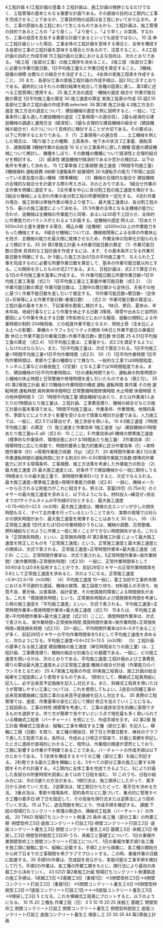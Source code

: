 
4工程計画
4.1工程計画の意義
5
工程計画は、施工計画の根幹となるだけでなく、工程管理の基本ともなる重要な計画である。その直接の目的は工期内に工事を完成させることであるが、工事目的物の品質は各工程においており込まれ、また、工事の原価も各工程において生じるものであるから、工程計画は、施工管理の目的であるところの「より良く」、「より安く」、「より早く」の実現、すなわち、工事の成否を左右する重要な計画であるといっても過言ではない。
10
注:単に工程計画といった場合、工事全体の工程計画を意味する場合と、全体を構成する各部分工事の工程計画を意味する場合とがあるので、注意すること。
4.2工程計画の目的と作成手順
15工程計画の立案における主な目的は、次のとおりである。
1各工程（各部分工事）の施工順序を決めること。
2各工程（各部分工事）に必要な作業可能日数、1日平均施工量など作業日程を算定すること。
3機械、設備の規模·台数などの組合せを決定すること。
4全体の実施工程表を作成すること。
20
また、各部分工事の実施工程計画の作成手順は、図2.10に示すとおりである。最終的にはそれらの検討結果を総合して各種の図表に表し、第3章に述べる工程管理に使用する。
25
施工方法の選定
···機械の選定·組合せ
作業可能日数の算定
1日平均施工量の算定
30
施工速度の算定
実施工程表の作成
35
図2.10各部分工事の工程計画の作成手順:selected:
38
第2章
施工計画
4.3施工方法の選定
施工方法の選定について、建設機械の選定を例に説明すると、一般に、1工事条件に最も適した建設機械の選定（工事現場への適合性）、2最も経済的な建設機械の調達と運用方法（経済性）、3最も合理的な建設機械の組合せ（建設機械の組合せ）の3つについて具体的に検討することが大切である。その要点は、以下に列挙するとおりである。
5
（1）工事現場への適合性
......
土工機械を例とした場合は、
1取り扱う土の種類、土質条件、地下水の状況
2工事量、掘削深さ、運搬距離
3機械作業の自由度
10
などの工事条件に適した機種·容量の建設機械について検討し、機種をしぼり、その数種の機種について経済性と合理的組合せを検討する。
（2）経済性
建設機械が経済的であるか否かの検討は、以下の条件を考慮して決める。
15
1工事単価
2工事規模·施工速度（1時間平均施工量）
3機械損料·運転経費
4納期
5運搬条件·設置場所
20
6運転手の能力
7市場に出回っている普及度の高い機械（標準機械）
（3）機械の合理的な組合せ
建設機械の合理的な組合せを計画する際の考え方は、次のとおりである。
1組合せ作業の主作業を明確に選定する。
2主作業を中心に各分割工程の施工速度を検討する。
3組合せ機械による流れ作業の各分割工程の所要時間を一定化する。
4流れ作業の場合、施工効率は単独作業の場合より低下し、最大施工速度は、各分割工程のうち、最小の施工速度によって決める。
25
5作業の主体となる主機械の能力に合わせ、従機械は主機械の作業能力と同等、あるいは30若干上回らせ、全体的に作業能力のバランスがとれるよう計画する。従機械の選定:例えば、1日あたり500m3の土量を運搬する場合、積込み機（従機械）は500m3以上の作業能力をもった機械とする。
6組合せ機械については、機械故障等による全体の作業休止を防ぎ、主機械の能力を最大限に発揮させるため、作業全体の効率化が図られるよう検討する。35
39
第2章施工計画
4.4作業可能日数の算定
（1）作業可能日数の意味
具体的な工程計画を作成するには、まず、その基本条件となる作業可能日数を明確にする。計
5画した施工方法の1日の平均施工量で、与えられた工事を完成するのに必要な所要作業日数を算定して、基本の作業可能日数以内とする。この関係を示したものが式2.1である。また、日程計画は、式2.2で算定される1日の平均施工量を基準に作成する。
10
作業可能日数≧所要作業日数=1日平均施工量工事量（式2.1）
1日平均施工量≧工事量作業可能日数（式2.2）
（2）作業可能日数の算定
作業可能日数は、工期中の暦日数から定休日、天候その他に基づく作業不能日数を差し引いて推定する。
15作業可能日数=暦日数–（定休日+天候等による作業不能日数–重複日数）…（式2.3）作業可能日数の算定は、工程計画の基本であり、下記事項を勘案し検討する。
1休日、祭日、夏休み、年末年始、地域行事などにより作業を休止する日数
2降雨、降雪や出水など自然的要因により作業を休止する日数
3市街地などにおける騒音、振動の規制による作業時間の制約
204降雨後、どの程度作業不能となるか、現地土質（含水比による土への影響）、重機のトラフィカビリティの関係
5休日と作業不能日の重複日数
休日と作業不能日の重複日数=作業不能日数×
暦日数
休日数
25
4.51日平均施工量の算定
（式2.4）
1日平均施工量は、工事量から、式2.2を満足するようにしなければならない。また、1日平均施工量は、次式で算定される。1日平均施工量=1時間平均施工量×1日平均作業時間（式2.5）
30（1）1日平均作業時間
1日平均作業時間は、季節や工事の種類などで異なり、一般的な工事では8時間程度、トンネル工事などの昼夜施工（2交替）となる工事では16時間程度である。また、建設機械の1日平均作業時間は、1日の運転時間であり、運転員の拘束時間から機械の休止時間と日常整備や修理時間を差し引いたものである（表2.12）。
35
40
第2章施工計画
表2.12機械の作業時間の構成
運転
運転時間
実作業
その他
運転時間
運転時間
員拘束時寺間明日
日常整備時間修理時間
木止時間
休憩時間
その他休憩時間
5
（2）1時間平均施工量
建設機械1台あたり、または作業員1人あたりの1時間あたり施工量は、工程計画、工事費見積り、機械の組合せなどの施工計画の基本事項である。1時間平均施工量は、作業条件、作業環境、地理的条件、季節などにより大きく影響を受けるので慎重な検討が必要である。人力施工では、一般に、式2.5では算出せず、施工歩掛を用いる。
10
4.6施工速度（1時間平均施工量）の算定
（1）施工速度と作業効率
1施工速度（g）:建設機械の1時間あたり施工量q=E.qR（式2.6）
15
ここに、E:作業効率qR:機械の標準施工速度（標準的な作業条件、環境状態における1時間あたり施工量）
2作業効率（E）:現場特性に応じた係数で、時間的要素と能力的要素に区分作業効率（E）=実時間作業率（Et）×現場作業能力係数（Eg）（式2.7）
20
実時間作業率:表2.12の実作業運転時間の運転時間に対する割合0.95~0.55現場作業能力係数:標準的作業能力に対する現場条件、工事規模、施工方法等を考慮した作業能力の割合
（2）最大施工速度
25
最大施工速度とは、好条件下で建設機械から一般に期待しうる1時間あたりの最大施工量で、実時間作業率Et=1とすると、次式で与えられる。
最大施工速度=標準施工速度×現場作業能力係数（式2.8）
一般に、機械メーカーから示される公称能力がこれに相当する。例えば、容量28切（0.75m3）のミキサーの最大施工速度を求めると、以下のようになる。材料投入~練混ぜ~排出までの1サイクルタイムの平均値が2分とすると、最大施工速度=0.75×60/2=22.5（m3/時）最大施工速度は、機械の主エンジンが少しの損失時間もなく、すべて主作業を行っているということであり、実際の現場では何らかの損失時間があり、最大施工速度を発揮することはありえ
30
ない。
35
（3）正常施工速度
1交代または1日の作業時間のうちには、機械の調整、日常整備、燃料補給などのように作業上一般に除くことができない時間損失がある。これらを「正常損失時間」といい、正常損失時間
41
第2章施工計画
によって最大施工速度を修正したものを「正常施工速度」という。正常施工速度と最大施工速度との関係は、次式で表される。
正常施工速度=正常時間作業率×最大施工速度（式2.9）ここに、正常時間作業率は、次式で表される。5正常時間作業率=実作業時間/（実作業時間+正常損失時間）（式2.10）
一般に、正常作業時間率として50/60または0.8を採用することができ、前記28切ミキサーの正常作業時間率を0.8として正常施工速度を求めると、次のようになる。正常施工速度=0.8×22.5=18（m3/時）
（4）平均施工速度
10一般に、着工当初や工事終末期における不可避的な遅延、機械の故障、施工段取り待ち、材料搬入の手待ち、地質不良、悪天候、災害事故、設計変更、その他偶発的障害による時間損失がある。これを「偶発損失時間」という。正常損失時間および偶発損失時間を考慮した時の施工速度を「平均施工速度」といい、次式で表される。
平均施工速度=正常時間作業率×偶発時間作業率×最大施工速度（式2.11）
15または、
平均施工速度=平均時間作業率×最大施工速度（式2.12）ここに、偶発時間作業率は、次式で表される。
実作業時間+正常損失時間
偶発時間作業率=実作業時間+正常損失時間+偶発損失時間（式2.13）
20一般に、平均時間作業率は0.6~0.8であることが多く、前記28切ミキサーの平均作業時間率を0.6として平均施工速度を求めると、次のようになる。平均施工速度=0.6×22.5=13.5（m3/時）
（5）工程計画の基準となる施工速度
建設機械の施工速度（単位時間あたりの施工量）は、工程計画、工事費見積り、機械の組合せ計画などの基礎である。一般に、どの施工速度を用いるかは、次のとおりである。平均施工速度:工程計画および工事費見積りの算出最大施工速度および正常施工速度:機械の組合せ計画（作業能力のバランスをとるため）
25
4.7実施工程表の作成
30実施工程表は、施工計画の総合結果を工程図表により表現するものである。
1原則として、横線式工程表用紙に記入し、必ず出来高予定曲線を記入し対比する。また、斜線式工程表を用いたほうが管理しやすい工事については、これを使用してもよい。2過去の同種工事の出来高実績曲線に当該工事の出来高予定曲線を記入し対比する。
35
実際の工程管理では、進度、作業量等の変化に応じて検討·修正を加えていくことになる。工程図表は、工事の特性·規模等を考慮して、工事の進捗状況を的確に表現できるものを選択する。作り方が簡単で見やすいという点で現在最も多く用いられている横線式工程表（バーチャート）を例にとり、作成手順を示す。
42
第2章
施工計画
横線式工程表は、縦軸に工事を構成する工種（部分工事）を記入し、横軸に工期（日数）を取り、各工種の開始日、終了日と所要日数を、棒状のグラフで表した工程表である。長所は、作成および修正が容易で、計画と実績を併記したときに進捗が直視的にわかること、短所は、作業間の関連が漠然としており、工期に影響する作業が不明確であることである。バーチャートの作成手順は以下のとおりである。
5
1全体を構成するすべての工種（部分工事）を縦に列記する。
2利用できる最大工期を横軸にとる。3すべての部分工事の施工に要する時間をそれぞれ計画する。
4工期内に全体工事を完成できるように、3により計画した各部分の所要時間を図表にあてはめて日程を組む。
10
このうち、日程の組み方には、次の3通りの方法がある。
1順行法は、施工順序にしたがって、着手日から決めていく方法。
2逆算法は、竣工期日からたどって、着手日を決める方法。
3重点法は、季節や現場条件、契約条件などに基づいて、重点的に管理すべき工種の着手日·終了日を固定して、その前後を順行法または逆算法により固めていく方法。
15
以下に、過去問題を例にとり、作成手順を確認する。
課題:下図の現場打ちコンクリート側溝の築造の、横線式工程表（バーチャート）の作成。
20
TINIZI
現場打ちコンクリート側溝
25
条件:各工種（部分工事）の所要工期
·側壁型枠工5日·底版コンクリート打設工1日·側壁コンクリート打設工2日
·底版コンクリート養生工3日·側壁コンクリート養生工4日·基礎工3日
·床掘工5日·埋戻し工3日·側壁型枠脱型工2日30·うち、床掘工と基礎工について、1日の重複作業側壁型枠工と側壁コンクリート打設工について、1日の重複作業手順1:各工種を施工順に縦軸に並べ、縦軸に記載する。手順2:上から順番に、各工種の開始日から終了日までの工事期間を帯グラフでプロットする。この時、重複作業の日数に配慮する。35
手順1の作業は、完成図を見ながら、実施可能な工事手順を検討して行う。手順2の作業は、各工種の所要工期をもとに、順行法により最初の床掘工から決めていく。
43
IIZIZI
第2章施工計画
現場打ちコンクリート側溝築造の施工手順は、1床掘工5日→2基礎工3日（重複1日）→3側壁型枠工5日→4側壁コンクリート打設工2日（重複1日）→5側壁コンクリート養生工4日→6側壁型枠脱型工2日→7底版コンクリート打設工1日→→→8底版コンクリート養生工3日→9埋戻し工3日
5
となる。これを横線式工程表にプロットすると、以下のようになる。
10
15
20
工種名
作業工程（日）
0
5
10
15
20
25
床掘工
基礎工
側壁型枠工
側壁コンクリート打設工
側壁コンクリート養生工
側壁型枠脱型工
底版コンクリート打設工
底版コンクリート養生工
埋戻し工
25
30
35
44
第2章施工計画
